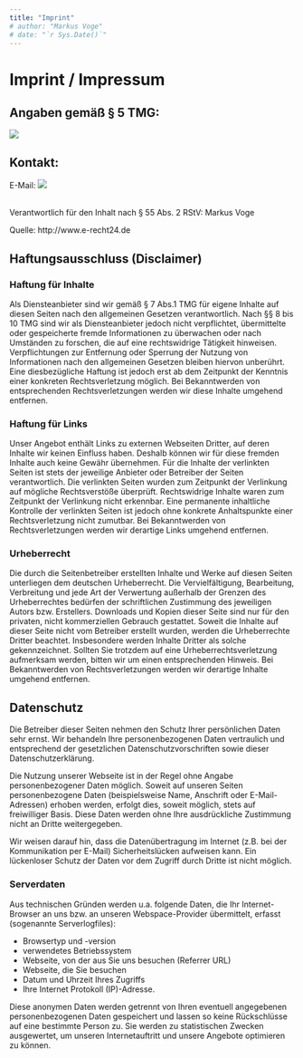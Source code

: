 ```yaml
---
title: "Imprint"
# author: "Markus Voge"
# date: "`r Sys.Date()`"
---
```

  
# Imprint / Impressum {#first-section}

## Angaben gemäß § 5 TMG:

<img src="images/caddr.png">

## Kontakt:

E-Mail:
<script type="text/javascript" language="javascript">
<!--
{ 
  jskwe = "tkfYi@wfcxif.Fi"
  yui = "bTuJ4VzNI0rkmwFl2DOW7ynG5M9tZABqg3eK1REaXsxLojHYUi8PQChSc6vfpd"
  whosd=jskwe.length
  zyqm=""
  for (i=0; i<jskwe.length; i++) {
    if (yui.indexOf(jskwe.charAt(i))==-1) {
      ltr = jskwe.charAt(i)
      zyqm += (ltr)
    }
    else {     
      ltr = (yui.indexOf(jskwe.charAt(i))-whosd+yui.length) % yui.length
      zyqm += (yui.charAt(ltr))
    }
  }
  aowlr = "nfyjNc:ngcIo@ac6Noc.Go"
  qtr = "gnkfYRMs9B2EVZ5oqCPHwpIiQKzdl6u0WUTh4c1tvmJabyFr8GjA37OeXSLxDN"
  pqmzb=aowlr.length
  mfpx=""
  for (i=0; i<aowlr.length; i++) {
    if (qtr.indexOf(aowlr.charAt(i))==-1) {
      ltr = aowlr.charAt(i)
      mfpx += (ltr)
    }
    else {     
      ltr = (qtr.indexOf(aowlr.charAt(i))-pqmzb+qtr.length) % qtr.length
      mfpx += (qtr.charAt(ltr))
    }
  }
  document.write("<a href='"+mfpx+"'>"+zyqm+"</a>")
}
//-->
</script><noscript><img src="images/ceaddr.png"></noscript><br>
Verantwortlich für den Inhalt nach § 55 Abs. 2 RStV: Markus Voge

Quelle: http://www.e-recht24.de

## Haftungsausschluss (Disclaimer)

### Haftung für Inhalte

Als Diensteanbieter sind wir gemäß § 7 Abs.1 TMG für eigene Inhalte auf diesen Seiten nach den allgemeinen Gesetzen verantwortlich. Nach §§ 8 bis 10 TMG sind wir als Diensteanbieter jedoch nicht verpflichtet, übermittelte oder gespeicherte fremde Informationen zu überwachen oder nach Umständen zu forschen, die auf eine rechtswidrige Tätigkeit hinweisen. Verpflichtungen zur Entfernung oder Sperrung der Nutzung von Informationen nach den allgemeinen Gesetzen bleiben hiervon unberührt. Eine diesbezügliche Haftung ist jedoch erst ab dem Zeitpunkt der Kenntnis einer konkreten Rechtsverletzung möglich. Bei Bekanntwerden von entsprechenden Rechtsverletzungen werden wir diese Inhalte umgehend entfernen.

### Haftung für Links

Unser Angebot enthält Links zu externen Webseiten Dritter, auf deren Inhalte wir keinen Einfluss haben. Deshalb können wir für diese fremden Inhalte auch keine Gewähr übernehmen. Für die Inhalte der verlinkten Seiten ist stets der jeweilige Anbieter oder Betreiber der Seiten verantwortlich. Die verlinkten Seiten wurden zum Zeitpunkt der Verlinkung auf mögliche Rechtsverstöße überprüft. Rechtswidrige Inhalte waren zum Zeitpunkt der Verlinkung nicht erkennbar. Eine permanente inhaltliche Kontrolle der verlinkten Seiten ist jedoch ohne konkrete Anhaltspunkte einer Rechtsverletzung nicht zumutbar. Bei Bekanntwerden von Rechtsverletzungen werden wir derartige Links umgehend entfernen.

### Urheberrecht

Die durch die Seitenbetreiber erstellten Inhalte und Werke auf diesen Seiten unterliegen dem deutschen Urheberrecht. Die Vervielfältigung, Bearbeitung, Verbreitung und jede Art der Verwertung außerhalb der Grenzen des Urheberrechtes bedürfen der schriftlichen Zustimmung des jeweiligen Autors bzw. Erstellers. Downloads und Kopien dieser Seite sind nur für den privaten, nicht kommerziellen Gebrauch gestattet. Soweit die Inhalte auf dieser Seite nicht vom Betreiber erstellt wurden, werden die Urheberrechte Dritter beachtet. Insbesondere werden Inhalte Dritter als solche gekennzeichnet. Sollten Sie trotzdem auf eine Urheberrechtsverletzung aufmerksam werden, bitten wir um einen entsprechenden Hinweis. Bei Bekanntwerden von Rechtsverletzungen werden wir derartige Inhalte umgehend entfernen.

## Datenschutz

Die Betreiber dieser Seiten nehmen den Schutz Ihrer persönlichen Daten sehr ernst. Wir behandeln Ihre personenbezogenen Daten vertraulich und entsprechend der gesetzlichen Datenschutzvorschriften sowie dieser Datenschutzerklärung.

Die Nutzung unserer Webseite ist in der Regel ohne Angabe personenbezogener Daten möglich. Soweit auf unseren Seiten personenbezogene Daten (beispielsweise Name, Anschrift oder E-Mail-Adressen) erhoben werden, erfolgt dies, soweit möglich, stets auf freiwilliger Basis. Diese Daten werden ohne Ihre ausdrückliche Zustimmung nicht an Dritte weitergegeben.

Wir weisen darauf hin, dass die Datenübertragung im Internet (z.B. bei der Kommunikation per E-Mail) Sicherheitslücken aufweisen kann. Ein lückenloser Schutz der Daten vor dem Zugriff durch Dritte ist nicht möglich.

<!--
siehe fleg.de, wielebenwir.de
### Datenschutzerklärung für die Nutzung von Piwik

Diese Website benutzt den Open Source Webanalysedienst Piwik. Piwik verwendet sog. “Cookies”. Das sind Textdateien, die auf Ihrem Computer gespeichert werden und die eine Analyse der Benutzung der Website durch Sie ermöglichen. Dazu werden die durch den Cookie erzeugten Informationen über die Benutzung dieser Website auf unserem Server gespeichert. Die IP-Adresse wird vor der Speicherung anonymisiert.

Die durch den Cookie erzeugten Informationen über die Benutzung dieser Website werden nicht an Dritte weitergegeben. Sie können die Speicherung der Cookies durch eine entsprechende Einstellung Ihrer Browser-Software verhindern; wir weisen Sie jedoch darauf hin, dass Sie in diesem Fall gegebenenfalls nicht sämtliche Funktionen dieser Website vollumfänglich werden nutzen können.

Wenn Sie mit der Speicherung und Nutzung Ihrer Daten nicht einverstanden sind, können Sie die Speicherung und Nutzung hier deaktivieren. In diesem Fall wird in Ihrem Browser ein Opt-Out-Cookie hinterlegt der verhindert, dass Piwik Nutzungsdaten speichert. Wenn Sie Ihre Cookies löschen hat dies zur Folge, dass auch das Piwik Opt-Out-Cookie gelöscht wird. Das Opt-Out muss bei einem erneuten Beuch unserer Seite wieder aktiviert werden.

### Cookies

Die Internetseiten verwenden teilweise so genannte Cookies. Cookies richten auf Ihrem Rechner keinen Schaden an und enthalten keine Viren. Cookies dienen dazu, unser Angebot nutzerfreundlicher, effektiver und sicherer zu machen. Cookies sind kleine Textdateien, die auf Ihrem Rechner abgelegt werden und die Ihr Browser speichert.

Die meisten der von uns verwendeten Cookies sind so genannte „Session-Cookies“. Sie werden nach Ende Ihres Besuchs automatisch gelöscht. Andere Cookies bleiben auf Ihrem Endgerät gespeichert, bis Sie diese löschen. Diese Cookies ermöglichen es uns, Ihren Browser beim nächsten Besuch wiederzuerkennen.

Sie können Ihren Browser so einstellen, dass Sie über das Setzen von Cookies informiert werden und Cookies nur im Einzelfall erlauben, die Annahme von Cookies für bestimmte Fälle oder generell ausschließen sowie das automatische Löschen der Cookies beim Schließen des Browser aktivieren. Bei der Deaktivierung von Cookies kann die Funktionalität dieser Website eingeschränkt sein.

### Kontaktformular

Wenn Sie uns per Kontaktformular Anfragen zukommen lassen, werden Ihre Angaben aus dem Anfrageformular inklusive der von Ihnen dort angegebenen Kontaktdaten zwecks Bearbeitung der Anfrage und für den Fall von Anschlussfragen bei uns gespeichert. Diese Daten geben wir nicht ohne Ihre Einwilligung weiter.

### Newsletterdaten

Wenn Sie den auf der Webseite angebotenen Newsletter beziehen möchten, benötigen wir von Ihnen eine E-Mail-Adresse sowie Informationen, welche uns die Überprüfung gestatten, dass Sie der Inhaber der angegebenen E-Mail-Adresse sind und mit dem Empfang des Newsletters einverstanden sind. Weitere Daten werden nicht erhoben. Diese Daten verwenden wir ausschließlich für den Versand der angeforderten Informationen und geben sie nicht an Dritte weiter.

Die erteilte Einwilligung zur Speicherung der Daten, der E-Mail-Adresse sowie deren Nutzung zum Versand des Newsletters können Sie jederzeit widerrufen , etwa über den „Austragen“-Link im Newsletter.
-->

### Serverdaten

Aus technischen Gründen werden u.a. folgende Daten, die Ihr Internet-Browser an uns bzw. an unseren Webspace-Provider übermittelt, erfasst (sogenannte Serverlogfiles):

* Browsertyp und -version
* verwendetes Betriebssystem
* Webseite, von der aus Sie uns besuchen (Referrer URL)
* Webseite, die Sie besuchen
* Datum und Uhrzeit Ihres Zugriffs
* Ihre Internet Protokoll (IP)-Adresse.

Diese anonymen Daten werden getrennt von Ihren eventuell angegebenen personenbezogenen Daten gespeichert und lassen so keine Rückschlüsse auf eine bestimmte Person zu. Sie werden zu statistischen Zwecken ausgewertet, um unseren Internetauftritt und unsere Angebote optimieren zu können.
